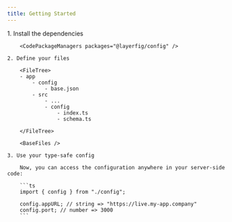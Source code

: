 ```yaml
---
title: Getting Started
---
```



<Steps>
    1. Install the dependencies

        <CodePackageManagers packages="@layerfig/config" />

    2. Define your files

        <FileTree>
        - app
            - config
                - base.json
            - src
                - ...
                - config
                    - index.ts
                    - schema.ts

        </FileTree>

        <BaseFiles />

    3. Use your type-safe config

        Now, you can access the configuration anywhere in your server-side code:

        ```ts
        import { config } from "./config";

        config.appURL; // string => "https://live.my-app.company"
        config.port; // number => 3000
        ```

</Steps>
